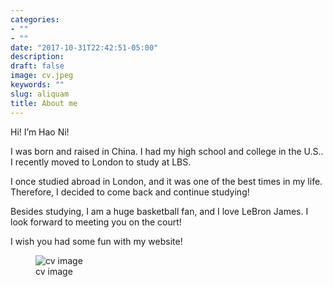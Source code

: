 ```yaml
---
categories:
- ""
- ""
date: "2017-10-31T22:42:51-05:00"
description: 
draft: false
image: cv.jpeg
keywords: ""
slug: aliquam
title: About me
---
```


Hi! I’m Hao Ni!

I was born and raised in China. I had my high school and college in the U.S.. I recently moved to London to study at LBS.

I once studied abroad in London, and it was one of the best times in my life. Therefore, I decided to come back and continue studying!

Besides studying, I am a huge basketball fan, and I love LeBron James.  I look forward to meeting you on the court!

I wish you had some fun with my website!

![cv image](../../static/img/blogs/cv.jpeg)


